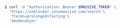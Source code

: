 ```bash
$ curl -H "Authorization: Bearer $MASSIVE_TOKEN" \
  'https://unblocker.joinmassive.com/search'\
  '?terms=prolonged+fasting'\
  '&mode=async'
```
